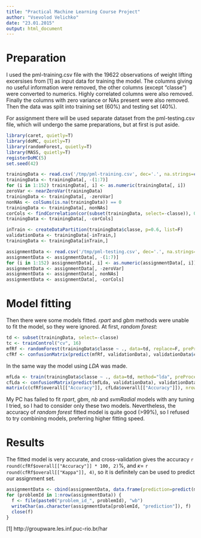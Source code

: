 ```yaml
---
title: "Practical Machine Learning Course Project"
author: "Vsevolod Velichko"
date: "23.01.2015"
output: html_document
---
```


Preparation
===========

I used the pml-training.csv file with the 19622 observations of weight lifting excersises from [1] as input data for training the model. The columns giving no useful information were removed, the other columns (except "classe") were converted to numerics. Highly correlated columns were also removed. Finally the columns with zero variance or NAs present were also removed.
Then the data was split into training set (60%) and testing set (40%).

For assignment there will be used separate dataset from the pml-testing.csv file, which will undergo the same preparations, but at first is put aside.
```r
library(caret, quietly=T)
library(doMC, quietly=T)
library(randomForest, quietly=T)
library(MASS, quietly=T)
registerDoMC(5)
set.seed(42)

trainingData <- read.csv('/tmp/pml-training.csv', dec='.', na.strings=c("","#DIV/0!"))
trainingData <- trainingData[, -(1:7)]
for (i in 1:152) trainingData[, i] <- as.numeric(trainingData[, i])
zeroVar <- nearZeroVar(trainingData)
trainingData <- trainingData[, -zeroVar]
nonNAs <- colSums(is.na(trainingData)) == 0
trainingData <- trainingData[, nonNAs]
corCols <- findCorrelation(cor(subset(trainingData, select=-classe)), 0.90)
trainingData <- trainingData[, -corCols]

inTrain <- createDataPartition(trainingData$classe, p=0.6, list=F)
validationData <- trainingData[-inTrain,]
trainingData <- trainingData[inTrain,]

assignmentData <- read.csv('/tmp/pml-testing.csv', dec='.', na.strings=c("","#DIV/0!"))
assignmentData <- assignmentData[, -(1:7)]
for (i in 1:152) assignmentData[, i] <- as.numeric(assignmentData[, i])
assignmentData <- assignmentData[, -zeroVar]
assignmentData <- assignmentData[, nonNAs]
assignmentData <- assignmentData[, -corCols]
```

Model fitting
=============

Then there were some models fitted. *rpart* and *gbm* methods were unable to fit the model, so they were ignored. At first,  *random forest*:
```r
td <- subset(trainingData, select=-classe)
tc <- trainControl("cv", 16)
mfRf <- randomForest(trainingData$classe ~ ., data=td, replace=F, preProcess="pca", thresh=0.99, trControl=tc)
cfRf <- confusionMatrix(predict(mfRf, validationData), validationData$classe)
```

In the same way the model using *LDA* was made.
```r
mfLda <- train(trainingData$classe ~ ., data=td, method="lda", preProcess="pca", thresh=0.99, replace=F, trControl=tc)
cfLda <- confusionMatrix(predict(mfLda, validationData), validationData$classe)
matrix(c(cfRf$overall[["Accuracy"]], cfLda$overall[["Accuracy"]]), nrow=2, ncol=1, dimnames=list(c("random forest", "lda"), c("Accuracy")))
```

My PC has failed to fit *rpart*, *gbm*, *nb* and *svmRadial* models with any tuning I tried, so I had to consider only these two models.
Nevertheless, the accuracy of *random forest* fitted model is quite good (>99%), so I refused to try combining models, preferring higher fitting speed.

Results
=======

The fitted model is very accurate, and cross-validation gives the accuracy `r round(cfRf$overall[["Accuracy"]] * 100, 2)`%, and $\kappa =$ `r round(cfRf$overall[["Kappa"]], 4)`, so it is definitely can be used to predict our assignment set.

```r
assignmentData <- cbind(assignmentData, data.frame(prediction=predict(mfRf, assignmentData)))
for (problemId in 1:nrow(assignmentData)) {
  f <- file(paste0("problem_id_", problemId), "wb")
  writeChar(as.character(assignmentData[problemId, "prediction"]), f)
  close(f)
}
```

[1] http://groupware.les.inf.puc-rio.br/har